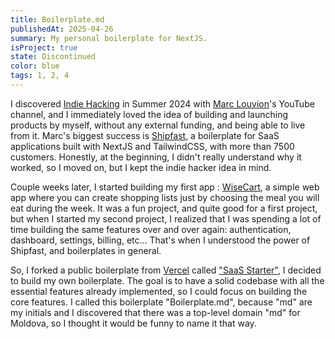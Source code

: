 ```yaml
---
title: Boilerplate.md
publishedAt: 2025-04-26
summary: My personal boilerplate for NextJS.
isProject: true
state: Discontinued
color: blue
tags: 1, 2, 4
---
```


I discovered [Indie Hacking](https://www.indiehackers.com/about) in Summer 2024 with [Marc Louvion](https://www.youtube.com/channel/UC12JO2IPlEViR-o6SLXKx1A)'s YouTube channel, and I immediately loved the idea of building and launching products by myself, without any external funding, and being able to live from it. Marc's biggest success is [Shipfast](https://shipfa.st/), a boilerplate for SaaS applications built with NextJS and TailwindCSS, with more than 7500 customers. Honestly, at the beginning, I didn't really understand why it worked, so I moved on, but I kept the indie hacker idea in mind.

Couple weeks later, I started building my first app : [WiseCart](/blog/Wisecart), a simple web app where you can create shopping lists just by choosing the meal you will eat during the week. It was a fun project, and quite good for a first project, but when I started my second project, I realized that I was spending a lot of time building the same features over and over again: authentication, dashboard, settings, billing, etc... That's when I understood the power of Shipfast, and boilerplates in general.

So, I forked a public boilerplate from [Vercel](https://vercel.com/) called ["SaaS Starter"](https://vercel.com/templates/authentication/next-js-saas-starter), I decided to build my own boilerplate. The goal is to have a solid codebase with all the essential features already implemented, so I could focus on building the core features. I called this boilerplate "Boilerplate.md", because "md" are my initials and I discovered that there was a top-level domain "md" for Moldova, so I thought it would be funny to name it that way.

